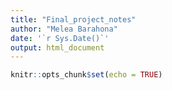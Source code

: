```yaml
---
title: "Final_project_notes"
author: "Melea Barahona"
date: '`r Sys.Date()`'
output: html_document
---
```


```r
knitr::opts_chunk$set(echo = TRUE)
```

```r

```

